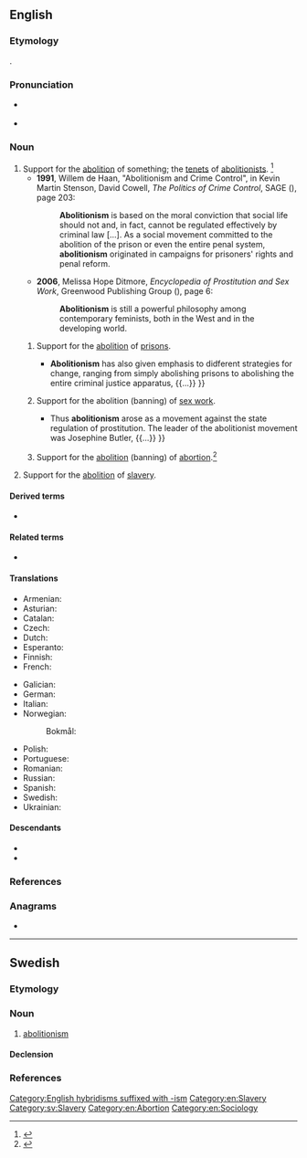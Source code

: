 ==English==
{{wikipedia}}

===Etymology===
{{suffix|en|abolition|ism}}.

===Pronunciation===
* {{a|US}} {{IPA|en|/ˌæb.əˈlɪʃ.əˌnɪz.m̩/}}
* {{audio|en|LL-Q1860 (eng)-PerfectSoundWhatever-abolitionism.wav|Audio (CA)}}

===Noun===
{{en-noun|~}}

# Support for the [[abolition]] of something; the [[tenet]]s of [[abolitionist]]s. {{defdate|First attested in the early 19th century.}}<ref name=SOED>{{R:SOED5|page=6}}</ref>
#* '''1991''', Willem de Haan, "Abolitionism and Crime Control", in Kevin Martin Stenson, David Cowell, ''The Politics of Crime Control'', SAGE ({{ISBN|9781446234365}}), page 203:
#*: '''Abolitionism''' is based on the moral conviction that social life should not and, in fact, cannot be regulated effectively by criminal law [...]. As a social movement committed to the abolition of the prison or even the entire penal system, '''abolitionism''' originated in campaigns for prisoners' rights and penal reform.
#* '''2006''', Melissa Hope Ditmore, ''Encyclopedia of Prostitution and Sex Work'', Greenwood Publishing Group ({{ISBN|9780313329692}}), page 6:
#*: '''Abolitionism''' is still a powerful philosophy among contemporary feminists, both in the West and in the developing world.
## Support for the [[abolition]] of [[prison]]s.
##* {{quote-book|en|year=2002|author=David Levinson|title=Encyclopedia of Crime and Punishment|publisher=SAGE|isbn=9780761922582|page=1
|text=ABOLITIONISM <br/>Prisons and jails have been condemned, at least by some, for as long as they have existed.{{nb...}} In the United States, the most profound statement of support for abolitionism is the document ''Instead of Prisons'' {{...}} '''Abolitionism''' has also given emphasis to didferent strategies for change, ranging from simply abolishing prisons to abolishing the entire criminal justice apparatus, {{...}} }}
## Support for the abolition (banning) of [[sex work]].
##* {{quote-book|en|date=2006-01-01|author=Melissa Hope Ditmore|title=Encyclopedia of Prostitution and Sex Work|publisher=Greenwood Publishing Group|isbn=9780313329685|page=4
|text=Abolitionism is a term that refers to a particular ideological and legal approach to prostitution. The approach has its roots in 19th-century feminism and is still a potent force {{...}} Thus '''abolitionism''' arose as a movement against the state regulation of prostitution. The leader of the abolitionist movement was Josephine Butler, {{...}} }}
## {{lb|en|abortion}} Support for the [[abolition]] (banning) of [[abortion]].<ref>{{cite web |url= https://www.nytimes.com/2022/07/01/us/abortion-abolitionists.html|title=Inside the Extreme Effort to Punish Women for Abortion|last= Dias|first= Elizabeth|date= 2022-July-01|website= New York Times|publisher= The New York Times|access-date= 2022-August-24|quote=}}</ref>
# {{lb|en|historical|US}} Support for the [[abolition]] of [[slavery]].

====Derived terms====
* {{l|en|anti-abolitionism}}

====Related terms====
* {{l|en|abolitionist}}

====Translations====
{{trans-top|opinion in favor of the abolition of something}}
* Armenian: {{t+|hy|աբոլիցիոնիզմ|sc=Armn}}
* Asturian: {{t|ast|abolicionismu|m}}
* Catalan: {{t|ca|abolicionisme|m}}
* Czech: {{t+|cs|abolicionismus|m}}
* Dutch: {{t+|nl|abolitionisme|n}}
* Esperanto: {{t|eo|aboliciismo}}
* Finnish: {{t+|fi|abolitionismi}}
* French: {{t+|fr|abolitionnisme|m}}
{{trans-mid}}
* Galician: {{t+|gl|abolicionismo|m}}
* German: {{t+|de|Abolitionismus}}
* Italian: {{t+|it|abolizionismo|m}}
* Norwegian:
*: Bokmål: {{t|nb|abolisjonisme|m}}
* Polish: {{t+|pl|abolicjonizm|m}}
* Portuguese: {{t+|pt|abolicionismo|m}}
* Romanian: {{t+|ro|aboliționism}}
* Russian: {{t+|ru|аболициони́зм}}
* Spanish: {{t+|es|abolicionismo|m}}
* Swedish: {{t+|sv|abolitionism|c}}
* Ukrainian: {{t+|uk|аболіціонізм|m}}
{{trans-bottom}}

====Descendants====
* {{desc|nb|abolisjonisme}}
* {{desc|pl|abolicjonizm}}

===References===
<references/>

===Anagrams===
* {{anagrams|en|a=abiiilmnoost|mobilisation}}

[[Category:English hybridisms suffixed with -ism]]
[[Category:en:Slavery]]

----

==Swedish==

===Etymology===
{{suffix|sv|abolition|ism}}

===Noun===
{{sv-noun|c}}

# [[#English|abolitionism]]

====Declension====
{{sv-infl-noun-c-er}}

===References===
<references/>

[[Category:sv:Slavery]]
[[Category:en:Abortion]]
[[Category:en:Sociology]]
